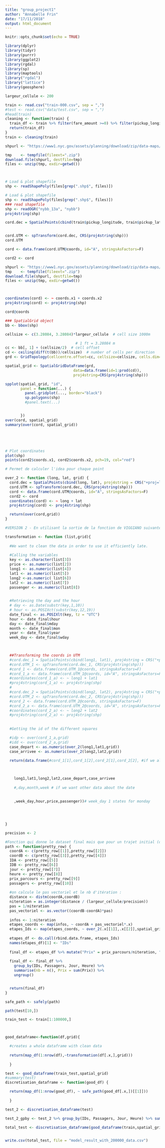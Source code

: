 ```yaml
---
title: "group_project1"
author: "Annabelle Frin"
date: "17/11/2018"
output: html_document
---
```


```r
knitr::opts_chunk$set(echo = TRUE)
```




```r
library(dplyr)
library(tidyr)
library(purrr)
library(ggplot2)
library(rgdal)
library(sp)
library(maptools)
library("rgdal")
library("lattice")
library(geosphere)

```


```r
largeur_cellule <- 200

train <- read.csv("train-000.csv", sep = ",")
#test <- read.csv("data/test.csv", sep = ",")
#head(train)
cleaning <- function(train) {
  train_df <- train %>% filter(fare_amount >=0) %>% filter(pickup_longitude > -100, pickup_longitude < -50, pickup_latitude > 20, pickup_latitude < 60, dropoff_longitude > -100, dropoff_longitude < -50, dropoff_latitude > 20, dropoff_latitude < 60)
  return(train_df)
}
train <- cleaning(train)

```

```r



shpurl <- "https://www1.nyc.gov/assets/planning/download/zip/data-maps/open-data/nybb_13a.zip"

tmp    <- tempfile(fileext=".zip")
download.file(shpurl, destfile=tmp)
files <- unzip(tmp, exdir=getwd())



# Load & plot shapefile
shp <- readShapePoly(files[grep(".shp$", files)])

# Load & plot shapefile
shp <- readShapePoly(files[grep(".shp$", files)])
### read shapefile
shp <- readOGR("nybb_13a", "nybb")
proj4string(shp) 

cord.dec = SpatialPoints(cbind(train$pickup_longitude, train$pickup_latitude), proj4string = CRS("+proj=longlat"))


cord.UTM <- spTransform(cord.dec, CRS(proj4string(shp)))
cord.UTM

cord <- data.frame(cord.UTM@coords, id="A", stringsAsFactors=F)

cord2 <- cord

shpurl <- "https://www1.nyc.gov/assets/planning/download/zip/data-maps/open-data/nybb_13a.zip"
tmp    <- tempfile(fileext=".zip")
download.file(shpurl, destfile=tmp)
files <- unzip(tmp, exdir=getwd())



coordinates(cord) <- ~ coords.x1 + coords.x2
proj4string(cord) <- proj4string(shp)

cord@coords

### SpatialGrid object
bb <- bbox(shp)

cellsize <- c(3.28084, 3.28084)*largeur_cellule  # cell size 1000m

                                # 1 ft = 3.28084 m
cc <- bb[, 1] + (cellsize/2)  # cell offset
cd <- ceiling(diff(t(bb))/cellsize)  # number of cells per direction
grd <- GridTopology(cellcentre.offset=cc, cellsize=cellsize, cells.dim=cd)

spatial_grid <- SpatialGridDataFrame(grd,
                               data=data.frame(id=1:prod(cd)),
                               proj4string=CRS(proj4string(shp)))   

spplot(spatial_grid, "id",
       panel = function(...) {
         panel.gridplot(..., border="black")
         sp.polygons(shp)
         #panel.text(...)


       })
over(cord, spatial_grid)
summary(over(cord, spatial_grid))





# Plot coordinates
plot(shp)
points(cord2$coords.x1, cord2$coords.x2, pch=19, col="red")
```

```r
# Permet de calculer l'idea pour chaque point 

over_2 <- function (long, lat, grid) {
  cord.dec = SpatialPoints(cbind(long, lat), proj4string = CRS("+proj=longlat"))
  cord.UTM <- spTransform(cord.dec, CRS(proj4string(shp)))
  cord <- data.frame(cord.UTM@coords, id="A", stringsAsFactors=F)
  cord2 <- cord
  coordinates(cord) <- ~ long + lat
  proj4string(cord) <- proj4string(shp)

  return(over(cord,grid))
}

```


```r


#VERSION 2 - En utilisant la sortie de la fonction de VIGGIANO suivante :

transformation <- function (list,grid){
  
  #We want to clean the data in order to use it efficiently late. 
  
  #Calling the variables
  key <- as.character(list[3])
  price <- as.numeric(list[2])
  long1 <- as.numeric(list[4])
  lat1 <- as.numeric(list[5])
  long2 <-as.numeric( list[6])
  lat2 <- as.numeric(list[7])
  passenger <- as.numeric(list[8])
  

  #Retrieving the day and the hour
  # day <- as.Date(substr(key,1,10))
  # hour <- as.POSIXct(substr(key,12,19))
  date_final <- as.POSIXlt(key, tz = "UTC")
  hour <- date_final$hour 
  day <- date_final$mday
  month <- date_final$mon
  year <- date_final$year
  week_day <- date_final$wday


  
  ##Transforming the coords in UTM
  #cord.dec_1 = SpatialPoints(cbind(long1, lat1), proj4string = CRS("+proj=longlat"))
  #cord.UTM_1 <- spTransform(cord.dec_1, CRS(proj4string(shp)))
  #cord_1 <- data.frame(cord.UTM_1@coords, stringsAsFactors=F)
  #cord_1_a <- data.frame(cord.UTM_1@coords, id="A", stringsAsFactors=F)
  #coordinates(cord_1_a) <- ~ long1 + lat1
  #proj4string(cord_1_a) <- proj4string(shp)
  #
  #cord.dec_2 = SpatialPoints(cbind(long2, lat2), proj4string = CRS("+proj=longlat"))
  #cord.UTM_2 <- spTransform(cord.dec_2, CRS(proj4string(shp)))
  #cord_2 <- data.frame(cord.UTM_2@coords, stringsAsFactors=F)
  #cord_2_a <- data.frame(cord.UTM_2@coords, id="A", stringsAsFactors=F)
  #coordinates(cord_2_a) <- ~ long2 + lat2
  #proj4string(cord_2_a) <- proj4string(shp)
  
  
  #Getting the id of the different squares

  #idp <- over(cord_1_a,grid)
  #idd <- over(cord_2_a,grid)
  case_depart <- as.numeric(over_2(long1,lat1,grid))
  case_arrivee <- as.numeric(over_2(long2,lat2,grid))
 
  return(data.frame(#cord_1[1],cord_1[2],cord_2[1],cord_2[2], #if we also want the UTM coords


    
    long1,lat1,long2,lat2,case_depart,case_arrivee
    
    #,day,month,week # if we want other data about the date
    
    
    ,week_day,hour,price,passenger))# week_day 1 states for monday

  
  
  
}

```

```r
precision <- 2

#Fonction qui donne le dataset final mais que pour un trajet initial (de A à B) 
path <- function(pretty_row) {
  coordA <- c(pretty_row[[1]],pretty_row[[2]])
  coordB <- c(pretty_row[[3]],pretty_row[[4]])
  IDA <- pretty_row[[5]]
  IDB <- pretty_row[[6]]
  jour <- pretty_row[[7]]
  heure <- pretty_row[[8]]
  prix_parcours <- pretty_row[[9]]
  passagers <- pretty_row[[10]]
  
  #on calcule le pas vectoriel et le nb d'itération :
  distance <- distm(coordA,coordB)
  niteration = as.integer(distance / (largeur_cellule/precision))
  pas = 1/niteration
  pas_vectoriel <- as.vector((coordB-coordA)*pas)
  
  infos <- 1:niteration
  etapes_coords <- map(infos, ~ coordA + pas_vectoriel*.x)
  etapes_Ids <- map(etapes_coords, ~ over_2(.x[[1]],.x[[2]],spatial_grid)[[1,1]])
  
  etapes_df <- do.call(rbind.data.frame, etapes_Ids)
  names(etapes_df)[1] <- "IDs"
  
  final_df <- etapes_df %>% mutate("Prix" = prix_parcours/niteration, "Passagers" = passagers, "Jour" = jour, "Heure" = heure)
  
  final_df <- final_df %>% 
    group_by(IDs, Passagers, Jour, Heure) %>% 
    summarise(nb = n(), Prix = sum(Prix)) %>% 
    ungroup()  


  return(final_df)
}

safe_path <- safely(path)

path(test[10,])
```


```r

train_test <- train[1:100000,]



good_dataframe<-function(df,grid){

  #creates a whole dataframe with clean data
  
  return(map_df(1:nrow(df),~transformation(df[.x,],grid)))
  
  }

test <- good_dataframe(train_test,spatial_grid)
#summary(test)
discretisation_dataframe <- function(good_df) {

  return(map_df(1:nrow(good_df), ~ safe_path(good_df[.x,])[[1]]))
  
  }

test_2 <- discretisation_dataframe(test)

test_2_gpby <- test_2 %>% group_by(IDs, Passagers, Jour, Heure) %>% summarise(nb = sum(nb), prix_moyen = mean(Prix)) %>% filter(is.na(IDs) == FALSE)

total_test <- discretisation_dataframe(good_dataframe(train,spatial_grid)) %>% group_by(IDs, Passagers, Jour, Heure) %>% summarise(nb = sum(nb), prix_moyen = mean(Prix)) %>% filter(is.na(IDs) == FALSE)


write.csv(total_test, file = "model_result_with_200000_data.csv")
```

